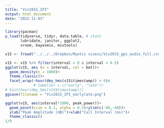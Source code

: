 ```yaml
---
title: "Viv2015_IPI"
output: html_document
date: "2022-11-03"
---
```


```r
library(pacman)
p_load(tidyverse, tidyr, data.table, # stats
       lubridate, janitor, ggplot2, 
       vroom, bayesmix, mixtools)

```


```r
v15 <- fread("../../../Dropbox/Myotis vivesi/Viv2015_gps_audio_full.csv")

v15 <- v15 %>% filter(interval > 0 & interval < 0.5)
ggplot(v15, aes (x = interval, col = bat))+
  geom_density(n = 1000)+
  theme_classic()+
  facet_wrap(~hour(dmy_hms(v15$timestamp)) > 6)#, 
             # labeller = c("early", "late"))
# hist(hour(dmy_hms(v15$timestamp)))
ggsave(filename = "Viv2015_IPI_earlylate.png")
```

```r
ggplot(v15, aes(interval*1000, peak_power))+
  geom_point(size = 0.1, alpha = 0.1)+ylim(c(-90,-40))+
  ylab("Peak Amplitude (dB)")+xlab("Call Interval (ms)")+
  theme_classic()
1/9
```

